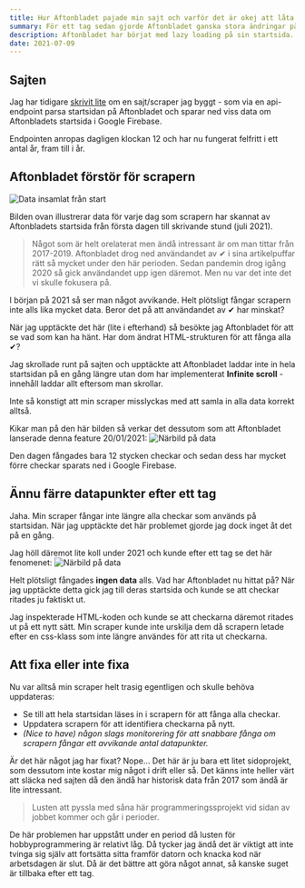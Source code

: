 ```yaml
---
title: Hur Aftonbladet pajade min sajt och varför det är okej att låta det ligga i backloggen tillsvidare
summary: För ett tag sedan gjorde Aftonbladet ganska stora ändringar på sin startsida som resulterade till att en av mina sajter i princip vart värdelös. Men det är helt okej!
description: Aftonbladet har börjat med lazy loading på sin startsida. Det här hände då med min sajt/scraper.
date: 2021-07-09
---
```


## Sajten

Jag har tidigare [skrivit lite](/blogg/att-vacka-liv-i-ett-3-ar-gammalt-projekt) om en sajt/scraper jag byggt - som via en api-endpoint parsa startsidan på Aftonbladet och sparar ned viss data om Aftonbladets startsida i Google Firebase.

Endpointen anropas dagligen klockan 12 och har nu fungerat felfritt i ett antal år, fram till i år.

## Aftonbladet förstör för scrapern

![Data insamlat från start](/img/posts/scraper-1.jpg)

Bilden ovan illustrerar data för varje dag som scrapern har skannat av Aftonbladets startsida från första dagen till skrivande stund (juli 2021).

> Något som är helt orelaterat men ändå intressant är om man tittar från 2017-2019. Aftonbladet drog ned användandet av ✔ i sina artikelpuffar rätt så mycket under den här perioden. Sedan pandemin drog igång 2020 så gick användandet upp igen däremot. Men nu var det inte det vi skulle fokusera på.

I början på 2021 så ser man något avvikande. Helt plötsligt fångar scrapern inte alls lika mycket data. Beror det på att användandet av ✔ har minskat?

När jag upptäckte det här (lite i efterhand) så besökte jag Aftonbladet för att se vad som kan ha hänt. Har dom ändrat HTML-strukturen för att fånga alla ✔?

Jag skrollade runt på sajten och upptäckte att Aftonbladet laddar inte in hela startsidan på en gång längre utan dom har implementerat **Infinite scroll** - innehåll laddar allt eftersom man skrollar.

Inte så konstigt att min scraper misslyckas med att samla in alla data korrekt alltså.

Kikar man på den här bilden så verkar det dessutom som att Aftonbladet lanserade denna feature 20/01/2021:
![Närbild på data](/img/posts/scraper-2.jpg)

Den dagen fångades bara 12 stycken checkar och sedan dess har mycket förre checkar sparats ned i Google Firebase.

## Ännu färre datapunkter efter ett tag

Jaha. Min scraper fångar inte längre alla checkar som används på startsidan. När jag upptäckte det här problemet gjorde jag dock inget åt det på en gång.

Jag höll däremot lite koll under 2021 och kunde efter ett tag se det här fenomenet:
![Närbild på data](/img/posts/scraper-3.jpg)

Helt plötsligt fångades **ingen data** alls. Vad har Aftonbladet nu hittat på? När jag upptäckte detta gick jag till deras startsida och kunde se att checkar ritades ju faktiskt ut.

Jag inspekterade HTML-koden och kunde se att checkarna däremot ritades ut på ett nytt sätt. Min scraper kunde inte urskilja dem då scrapern letade efter en css-klass som inte längre användes för att rita ut checkarna.

## Att fixa eller inte fixa

Nu var alltså min scraper helt trasig egentligen och skulle behöva uppdateras:

- Se till att hela startsidan läses in i scrapern för att fånga alla checkar.
- Uppdatera scrapern för att identifiera checkarna på nytt.
- _(Nice to have) någon slags monitorering för att snabbare fånga om scrapern fångar ett avvikande antal datapunkter._

Är det här något jag har fixat? Nope… Det här är ju bara ett litet sidoprojekt, som dessutom inte kostar mig något i drift eller så. Det känns inte heller värt att släcka ned sajten då den ändå har historisk data från 2017 som ändå är lite intressant.

> Lusten att pyssla med såna här programmeringssprojekt vid sidan av jobbet kommer och går i perioder.

De här problemen har uppstått under en period då lusten för hobbyprogrammering är relativt låg. Då tycker jag ändå det är viktigt att inte tvinga sig själv att fortsätta sitta framför datorn och knacka kod när arbetsdagen är slut. Då är det bättre att göra något annat, så kanske suget är tillbaka efter ett tag.
